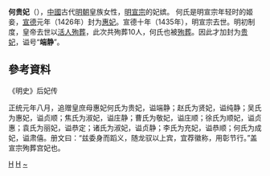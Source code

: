 '''何贵妃'''（{{bd|15世纪|?|1435年|catIdx=H}}），[[中國|中國]]古代[[明朝|明朝]]皇族女性，[[明宣宗|明宣宗]]的妃嫔。
{{東亞女性歷史人物
|名稱 =端静贵妃何氏
|身份 =明朝妃嫔
|位號=妃→贵妃（殉葬）
|徽號=惠
|逝世年=1435年
|諡號=端靜
|墳墓=景陵（殉葬）
|夫=[[宣德帝|宣德帝]]
}}
何氏是明宣宗年轻时的姬妾，[[宣德|宣德]]元年（1426年）封为[[惠妃|惠妃]]。宣德十年（1435年），明宣宗去世。明初制度，皇帝去世以[[人殉|活人殉葬]]，此次共殉葬10人，何氏也被[[殉葬|殉葬]]。因此才加封为[[贵妃|贵妃]]，谥号“'''端静'''”。

== 參考資料 ==
《明史》后妃传

正统元年八月，追赠皇庶母惠妃何氏为贵妃，谥端静；赵氏为贤妃，谥纯静；吴氏为惠妃，谥贞顺；焦氏为淑妃，谥庄静；曹氏为敬妃，谥庄顺；徐氏为顺妃，谥贞惠；袁氏为丽妃，谥恭定；诸氏为淑妃，谥贞静；李氏为充妃，谥恭顺；何氏为成妃，谥肃僖。册文曰：“兹委身而蹈义，随龙驭以上宾，宜荐徽称，用彰节行。”盖宣宗殉葬宫妃也。
{{明宣宗皇室}}
[[Category:明朝贵妃|H]]
[[Category:明朝妃嫔遭殉葬者|H]]
[[Category:何姓|~]]